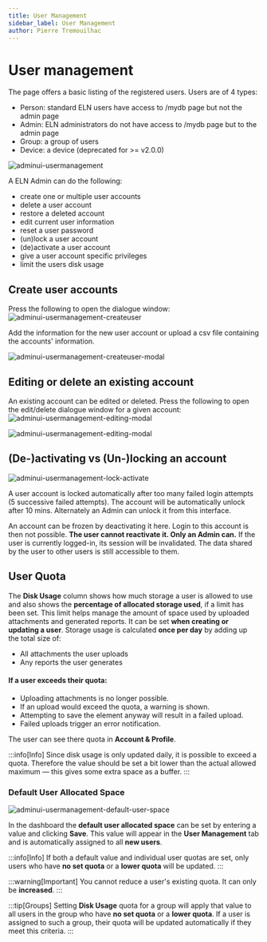 ```yaml
---
title: User Management
sidebar_label: User Management
author: Pierre Tremouilhac
---
```


# User management

The page offers a basic listing of the registered users.
Users are of 4 types:

- Person: standard ELN users have access to /mydb page but not the admin page
- Admin: ELN administrators do not have access to /mydb page but to the admin page
- Group: a group of users
- Device: a device (deprecated for >= v2.0.0)

![adminui-usermanagement](/img/admin_ui/admin_ui-user_management.png)

A ELN Admin can do the following:

- create one or multiple user accounts
- delete a user account
- restore a deleted account
- edit current user information
- reset a user password
- (un)lock a user account
- (de)activate a user account
- give a user account specific privileges
- limit the users disk usage

## Create user accounts

Press the following to open the dialogue window:
![adminui-usermanagement-createuser](/img/admin_ui/admin_ui-user_management-newuser.png)

Add the information for the new user account or upload a csv file containing the accounts' information.

![adminui-usermanagement-createuser-modal](/img/admin_ui/admin_ui-user_management-newuser-mod.png)

## Editing or delete an existing account

An existing account can be edited or deleted.
Press the following to open the edit/delete dialogue window for a given account:
![adminui-usermanagement-editing-modal](/img/admin_ui/admin_ui-user_management-editing.png)

![adminui-usermanagement-editing-modal](/img/admin_ui/admin_ui-user_management-deleting-mod.png)

## (De-)activating vs (Un-)locking an account

![adminui-usermanagement-lock-activate](/img/admin_ui/admin_ui-user_management-lock-activate.png)

A user account is locked automatically after too many failed login attempts (5 successive failed attempts).
The account will be automatically unlock after 10 mins.
Alternately an Admin can unlock it from this interface.

An account can be frozen by deactivating it here. Login to this account is then not possible.
**The user cannot reactivate it. Only an Admin can.**
If the user is currently logged-in, its session will be invalidated.
The data shared by the user to other users is still accessible to them.

## User Quota

The **Disk Usage** column shows how much storage a user is allowed to use
and also shows the **percentage of allocated storage used**, if a limit has been set.
This limit helps manage the amount of space used by uploaded attachments and generated reports.
It can be set **when creating or updating a user**.
Storage usage is calculated **once per day** by adding up the total size of:

- All attachments the user uploads
- Any reports the user generates

#### If a user exceeds their quota:

- Uploading attachments is no longer possible.
- If an upload would exceed the quota, a warning is shown.
- Attempting to save the element anyway will result in a failed upload.
- Failed uploads trigger an error notification.

The user can see there quota in **Account & Profile**.

:::info[Info]
Since disk usage is only updated daily, it is possible to exceed a quota.
Therefore the value should be set a bit lower than the actual allowed maximum
— this gives some extra space as a buffer.
:::

### Default User Allocated Space

![adminui-usermanagement-default-user-space](/img/admin_ui/admin_ui-default_user_space.png)

In the dashboard the **default user allocated space** can be set
by entering a value and clicking **Save**. This value will appear in the **User Management** tab
and is automatically assigned to all **new users**.

:::info[Info]
If both a default value and individual user quotas are set,
only users who have **no set quota** or a **lower quota** will be updated.
:::

:::warning[Important]
You cannot reduce a user's existing quota. It can only be **increased**.
:::

:::tip[Groups]
Setting **Disk Usage** quota for a group will apply that value to all users in the group
who have **no set quota** or a **lower quota**. If a user is assigned to such a group,
their quota will be updated automatically if they meet this criteria.
:::
